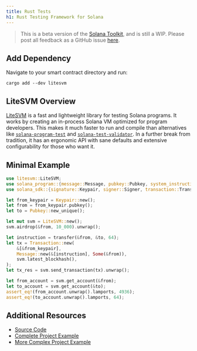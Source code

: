 ```yaml
---
title: Rust Tests
h1: Rust Testing Framework for Solana
---
```


> This is a beta version of the [Solana Toolkit](/docs/toolkit/), and is
> still a WIP. Please post all feedback as a GitHub issue
> [here](https://github.com/solana-foundation/developer-content/issues/new?title=%5Btoolkit%5D%20).

## Add Dependency

Navigate to your smart contract directory and run:

```shell
cargo add --dev litesvm
```

## LiteSVM Overview

[LiteSVM](https://github.com/LiteSVM/litesvm) is a fast and lightweight library
for testing Solana programs. It works by creating an in-process Solana VM
optimized for program developers. This makes it much faster to run and compile
than alternatives like
[`solana-program-test`](/docs/toolkit/test-suite/basics) and
[`solana-test-validator`](/docs/toolkit/local-validator). In a further break
from tradition, it has an ergonomic API with sane defaults and extensive
configurability for those who want it.

## Minimal Example

```rust
use litesvm::LiteSVM;
use solana_program::{message::Message, pubkey::Pubkey, system_instruction::transfer};
use solana_sdk::{signature::Keypair, signer::Signer, transaction::Transaction};

let from_keypair = Keypair::new();
let from = from_keypair.pubkey();
let to = Pubkey::new_unique();

let mut svm = LiteSVM::new();
svm.airdrop(&from, 10_000).unwrap();

let instruction = transfer(&from, &to, 64);
let tx = Transaction::new(
    &[&from_keypair],
    Message::new(&[instruction], Some(&from)),
    svm.latest_blockhash(),
);
let tx_res = svm.send_transaction(tx).unwrap();

let from_account = svm.get_account(&from);
let to_account = svm.get_account(&to);
assert_eq!(from_account.unwrap().lamports, 4936);
assert_eq!(to_account.unwrap().lamports, 64);

```

## Additional Resources

- [Source Code](https://github.com/LiteSVM/litesvm)
- [Complete Project Example](https://github.com/cavemanloverboy/nawnce/blob/main/src/lib.rs)
- [More Complex Project Example](https://github.com/pyth-network/per)
